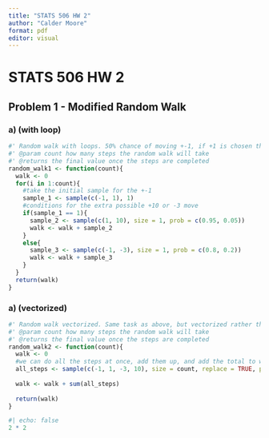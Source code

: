 ```yaml
---
title: "STATS 506 HW 2"
author: "Calder Moore"
format: pdf
editor: visual
---
```


# STATS 506 HW 2

## Problem 1 - Modified Random Walk

### a) (with loop)

```r
#' Random walk with loops. 50% chance of moving +-1, if +1 is chosen then a 5% chance of moving +10 rather than just +1, if -1 is chosen then a 20% chance of moving -3 rather than just -1.
#' @param count how many steps the random walk will take
#' @returns the final value once the steps are completed
random_walk1 <- function(count){
  walk <- 0
  for(i in 1:count){
    #take the initial sample for the +-1
    sample_1 <- sample(c(-1, 1), 1)
    #conditions for the extra possible +10 or -3 move
    if(sample_1 == 1){
      sample_2 <- sample(c(1, 10), size = 1, prob = c(0.95, 0.05))
      walk <- walk + sample_2
    }
    else{
      sample_3 <- sample(c(-1, -3), size = 1, prob = c(0.8, 0.2))
      walk <- walk + sample_3
    }
  }
  return(walk)
}
```

### a) (vectorized)

```r
#' Random walk vectorized. Same task as above, but vectorized rather than with loops. Does all steps and once and sums them.
#' @param count how many steps the random walk will take
#' @returns the final value once the steps are completed
random_walk2 <- function(count){
  walk <- 0
  #we can do all the steps at once, add them up, and add the total to walk. Need to include all possible outcomes and their respective probabilities. Replace needs to be true now since we aren't looping over the function each time anymore and need to be sampling from each of the 4 possibilities this time.
  all_steps <- sample(c(-1, 1, -3, 10), size = count, replace = TRUE, prob = c(4/10, 19/40, 1/10, 1/40))
  
  walk <- walk + sum(all_steps)
  
  return(walk)
}
```



```r
#| echo: false
2 * 2
```


